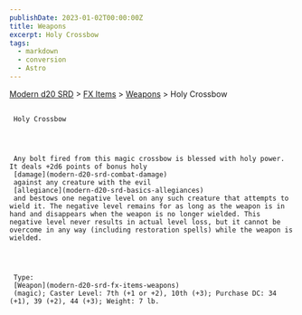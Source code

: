 ```yaml
---
publishDate: 2023-01-02T00:00:00Z
title: Weapons
excerpt: Holy Crossbow
tags:
  - markdown
  - conversion
  - Astro
---
```


[Modern d20 SRD](/#modernD20) > [FX Items](modern-d20-srd-fx-items-index) > [Weapons](modern-d20-srd-fx-items-weapons) > Holy Crossbow

##

     Holy Crossbow




     Any bolt fired from this magic crossbow is blessed with holy power. It deals +2d6 points of bonus holy
     [damage](modern-d20-srd-combat-damage)
     against any creature with the evil
     [allegiance](modern-d20-srd-basics-allegiances)
     and bestows one negative level on any such creature that attempts to wield it. The negative level remains for as long as the weapon is in hand and disappears when the weapon is no longer wielded. This negative level never results in actual level loss, but it cannot be overcome in any way (including restoration spells) while the weapon is wielded.




     Type:
     [Weapon](modern-d20-srd-fx-items-weapons)
     (magic); Caster Level: 7th (+1 or +2), 10th (+3); Purchase DC: 34 (+1), 39 (+2), 44 (+3); Weight: 7 lb.

